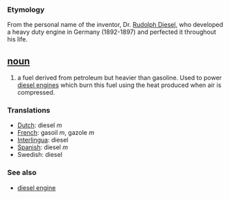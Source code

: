 === Etymology ===
From the personal name of the inventor, Dr. [[Rudolph Diesel]], who developed a heavy duty engine in Germany (1892-1897) and perfected it throughout his life.

== [[noun]] ==
#a fuel derived from petroleum but heavier than gasoline. Used to power [[diesel engine]]s which burn this fuel using the heat produced when air is compressed.

=== Translations ===
*[[Dutch]]: diesel ''m''
*[[French]]: gasoil ''m'', gazole ''m''
*[[Interlingua]]: diesel
*[[Spanish]]: diesel ''m''
*Swedish: diesel 

=== See also ===
*[[diesel engine]]